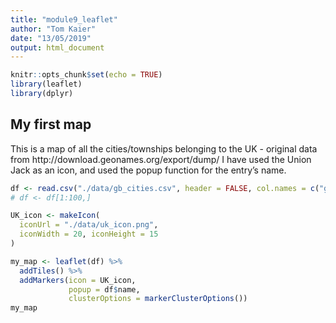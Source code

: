 ```yaml
---
title: "module9_leaflet"
author: "Tom Kaier"
date: "13/05/2019"
output: html_document
---
```


```r
knitr::opts_chunk$set(echo = TRUE)
library(leaflet)
library(dplyr)
```

## My first map

This is a map of all the cities/townships belonging to the UK - original data from http://download.geonames.org/export/dump/
I have used the Union Jack as an icon, and used the popup function for the entry's name.

```r
df <- read.csv("./data/gb_cities.csv", header = FALSE, col.names = c("geonameid", "name", "asciiname", "alternatenames", "lat", "lng"))
# df <- df[1:100,]

UK_icon <- makeIcon(
  iconUrl = "./data/uk_icon.png",
  iconWidth = 20, iconHeight = 15
)

my_map <- leaflet(df) %>% 
  addTiles() %>%
  addMarkers(icon = UK_icon, 
             popup = df$name, 
             clusterOptions = markerClusterOptions())
my_map
```
